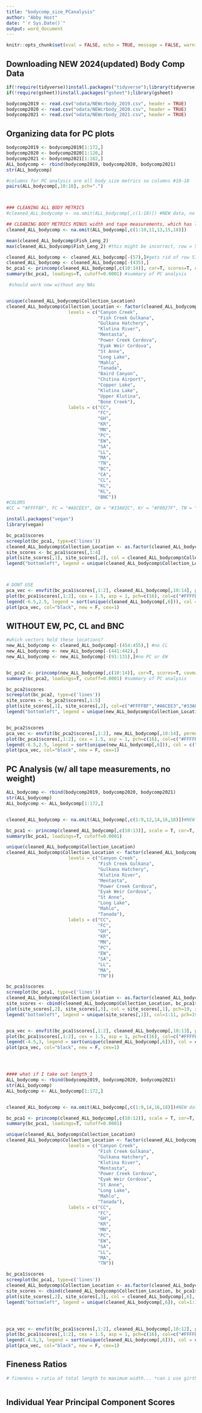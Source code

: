 ```yaml
---
title: "bodycomp_size_PCanalysis"
author: "Abby Host"
date: "`r Sys.Date()`"
output: word_document
---
```


```r
knitr::opts_chunk$set(eval = FALSE, echo = TRUE, message = FALSE, warning = FALSE)
```

## Downloading NEW 2024(updated) Body Comp Data
```r
if(!require(tidyverse))install.packages("tidyverse");library(tidyverse)
if(!require(gsheet))install.packages("gsheet");library(gsheet)

bodycomp2019 <- read.csv("odata/NEWcrbody_2019.csv", header = TRUE)
bodycomp2020 <- read.csv("odata/NEWcrbody_2020.csv", header = TRUE)
bodycomp2021 <- read.csv("odata/NEWcrbody_2021.csv", header = TRUE)
```

## Organizing data for PC plots
```r
bodycomp2019 <- bodycomp2019[1:172,]
bodycomp2020 <- bodycomp2020[1:120,]
bodycomp2021 <- bodycomp2021[1:182,]
ALL_bodycomp <- rbind(bodycomp2019, bodycomp2020, bodycomp2021)
str(ALL_bodycomp)

#columns for PC analysis are all body size metrics so columns #10-18
pairs(ALL_bodycomp[,10:18], pch=".")



### CLEANING ALL BODY METRICS 
#cleaned_ALL_bodycomp <- na.omit(ALL_bodycomp[,c(1:18)]) #NEW data, no NAs-- all the body metrics cleaned up

## CLEANING BODY METRICS MINUS width and tape measurements, which has lots of NAs
cleaned_ALL_bodycomp <- na.omit(ALL_bodycomp[,c(1:10,11,13,15,18)])

mean(cleaned_ALL_bodycomp$Fish_Leng_2)
max(cleaned_ALL_bodycomp$Fish_Leng_2) #this might be incorrect, row = 57

cleaned_ALL_bodycomp <- cleaned_ALL_bodycomp[-(57),]#gets rid of row 57
cleaned_ALL_bodycomp <- cleaned_ALL_bodycomp[-(435),]
bc_pca1 <- princomp(cleaned_ALL_bodycomp[,c(10:14)], cor=T, scores=T, covmat = NULL) #should work now without any NAs
summary(bc_pca1, loadings=T, cutoff=0.0001) #summary of PC analysis

 #should work now without any NAs


unique(cleaned_ALL_bodycomp$Collection_Location)
cleaned_ALL_bodycomp$Collection_Location <- factor(cleaned_ALL_bodycomp$Collection_Location,
                       levels = c("Canyon Creek",
                                  "Fish Creek Gulkana",
                                  "Gulkana Hatchery",
                                  "Klutina River",
                                  "Mentasta",
                                  "Power Creek Cordova",
                                  "Eyak Weir Cordova",
                                  "St Anne",
                                  "Long Lake",
                                  "Mahlo",
                                  "Tanada",
                                  "Baird Canyon",
                                  "Chitina Airport",
                                  "Copper Lake",
                                  "Klutina Lake",
                                  "Upper Klutina",
                                  "Bone Creek"),
                       labels = c("CC",
                                  "FC",
                                  "GH",
                                  "KR",
                                  "MN",
                                  "PC",
                                  "EW",
                                  "SA",
                                  "LL",
                                  "MA",
                                  "TN",
                                  "BC",
                                  "CA",
                                  "CL",
                                  "KL",
                                  "KL",
                                  "BNC"))
#COLORS 
#CC = "#FFFFBF", FC = "#A6CEE3", GH = "#33A02C", Kr = "#F0027F", TN = "#CAB2D6", MN = "#FB9A99",  PC = "#FDC086", EW = "#666666", SA = "#FF7F00", LL= "#B2DF8A", MA = "#1F78B4", TN = "#5E4FA2", BC = "#FFED6F", CA = "#BDD3C7", CL = "darkblue", KL = "violet", BNC = "brown" 

install.packages("vegan")
library(vegan)

bc_pca1$scores
screeplot(bc_pca1, type=c('lines'))
cleaned_ALL_bodycomp$Collection_Location <- as.factor(cleaned_ALL_bodycomp$Collection_Location)
site_scores <- bc_pca1$scores[,1:4]
plot(site_scores[,1], site_scores[,2], col = cleaned_ALL_bodycomp$Collection_Location, pch=19, xlab= "PC-1", ylab = "PC-2")
legend("bottomleft", legend = unique(cleaned_ALL_bodycomp$Collection_Location), col=1:17, pch=19, cex=0.5)



# DONT USE
pca_vec <- envfit(bc_pca1$scores[,1:2], cleaned_ALL_bodycomp[,10:14], permutations=0)
plot(bc_pca1$scores[,1:2], cex = 1.5, asp = 1, pch=c(16), col=c("#FFFFBF", "#A6CEE3", "#33A02C", "#F0027F", "#CAB2D6", "#FB9A99", "#FDC086", "#666666", "#FF7F00", "#B2DF8A", "#1F78B4", "#5E4FA2","#FFED6F", "#BDD3C7", "darkblue", "brown"), ylab="", xlab="", cex.main=1.5, main = "PC 2 vs PC 1, with vectors indicating the correlation between the component scores")
legend(-6.5,2.5, legend = sort(unique(cleaned_ALL_bodycomp[,6])), col = c("#FFFFBF", "#A6CEE3", "#33A02C", "#F0027F", "#CAB2D6", "#FB9A99", "#FDC086", "#666666", "#FF7F00", "#B2DF8A", "#1F78B4", "#5E4FA2","#FFED6F", "#BDD3C7", "darkblue", "brown"), pch=c(16), cex=0.5, title ="Site")
plot(pca_vec, col="black", new = F, cex=1)
```
## WITHOUT EW, PC, CL and BNC
```r
#which vectors hold these locations?
new_ALL_bodycomp <- cleaned_ALL_bodycomp[-(454:455),] #no CL
new_ALL_bodycomp <- new_ALL_bodycomp[-(441:442),]
new_ALL_bodycomp <- new_ALL_bodycomp[-(91:131),]#no PC or EW


bc_pca2 <- princomp(new_ALL_bodycomp[,c(10:14)], cor=T, scores=T, covmat = NULL) #should work now without any NAs
summary(bc_pca2, loadings=T, cutoff=0.0001) #summary of PC analysis

bc_pca2$scores
screeplot(bc_pca2, type=c('lines'))
site_scores <- bc_pca2$scores[,1:5]
plot(site_scores[,1], site_scores[,2], col=c("#FFFFBF","#A6CEE3","#33A02C","#F0027F", "#CAB2D6", "#FB9A99", "#FF7F00","#B2DF8A","#1F78B4", "#5E4FA2","#FFED6F", "#BDD3C7","violet"), pch=19, xlab= "PC-1", ylab = "PC-2")
legend("bottomleft", legend = unique(new_ALL_bodycomp$Collection_Location), col=c("#FFFFBF","#A6CEE3","#33A02C","#F0027F", "#CAB2D6", "#FB9A99", "#FF7F00","#B2DF8A","#1F78B4", "#5E4FA2","#FFED6F", "#BDD3C7","violet"), pch=19, cex=0.5)


bc_pca2$scores
pca_vec <- envfit(bc_pca2$scores[,1:2], new_ALL_bodycomp[,10:14], permutations=0)
plot(bc_pca1$scores[,1:2], cex = 1.5, asp = 1, pch=c(16), col=c("#FFFFBF","#A6CEE3","#33A02C","#F0027F", "#CAB2D6", "#FB9A99", "#FF7F00","#B2DF8A","#1F78B4", "#5E4FA2","#FFED6F", "#BDD3C7","violet"), ylab="", xlab="", cex.main=1.5, main = "PC 2 vs PC 1, with vectors indicating the correlation between the component scores")
legend(-6.5,2.5, legend = sort(unique(new_ALL_bodycomp[,6])), col = c("#FFFFBF","#A6CEE3","#33A02C","#F0027F", "#CAB2D6", "#FB9A99", "#FF7F00","#B2DF8A","#1F78B4", "#5E4FA2","#FFED6F", "#BDD3C7","violet"), pch=c(16), cex=0.5, title ="Site")
plot(pca_vec, col="black", new = F, cex=1)
```


## PC Analysis (w/ all tape measurements, no weight)
```r
ALL_bodycomp <- rbind(bodycomp2019, bodycomp2020, bodycomp2021)
str(ALL_bodycomp)
ALL_bodycomp <- ALL_bodycomp[1:172,]


cleaned_ALL_bodycomp <- na.omit(ALL_bodycomp[,c(1:9,12,14,16,18)])#NEW data with no NAs in it

bc_pca1 <- princomp(cleaned_ALL_bodycomp[,c(10:13)], scale = T, cor=T, scores=T, covmat = NULL) #should work now without any NAs
summary(bc_pca1, loadings=T, cutoff=0.0001)

unique(cleaned_ALL_bodycomp$Collection_Location)
cleaned_ALL_bodycomp$Collection_Location <- factor(cleaned_ALL_bodycomp$Collection_Location,
                       levels = c("Canyon Creek",
                                  "Fish Creek Gulkana",
                                  "Gulkana Hatchery",
                                  "Klutina River",
                                  "Mentasta",
                                  "Power Creek Cordova",
                                  "Eyak Weir Cordova",
                                  "St Anne",
                                  "Long Lake",
                                  "Mahlo",
                                  "Tanada"),
                       labels = c("CC",
                                  "FC",
                                  "GH",
                                  "KR",
                                  "MN",
                                  "PC",
                                  "EW",
                                  "SA",
                                  "LL",
                                  "MA",
                                  "TN"))

bc_pca1$scores
screeplot(bc_pca1, type=c('lines'))
cleaned_ALL_bodycomp$Collection_Location <- as.factor(cleaned_ALL_bodycomp$Collection_Location)
site_scores <- cbind(cleaned_ALL_bodycomp$Collection_Location, bc_pca1$scores[,1:4])
plot(site_scores[,2], site_scores[,3], col = site_scores[,1], pch=19, xlab= "PC-1", ylab = "PC-2")
legend("bottomleft", legend = unique(site_scores[,1]), col=1:11, pch=19, cex=0.5)


pca_vec <- envfit(bc_pca1$scores[,1:2], cleaned_ALL_bodycomp[,10:13], permutations=0)
plot(bc_pca1$scores[,1:2], cex = 1.5, asp = 1, pch=c(16), col=c("#FFFFBF", "#A6CEE3", "#33A02C", "#F0027F", "#CAB2D6", "#FB9A99", "#FDC086", "#666666", "#FF7F00", "#B2DF8A", "#1F78B4", "#5E4FA2"), ylab="", xlab="", cex.main=1.5, main = "PC 2 vs PC 1, with vectors indicating the correlation between the component scores")
legend(-4.5,3, legend = sort(unique(cleaned_ALL_bodycomp[,6])), col = c("#FFFFBF", "#A6CEE3", "#33A02C", "#F0027F", "#CAB2D6", "#FB9A99", "#FDC086", "#666666", "#FF7F00", "#B2DF8A", "#1F78B4", "#5E4FA2"), pch=c(16), cex=0.75, title ="Site")
plot(pca_vec, col="black", new = F, cex=1)




#### what if I take out length_1
ALL_bodycomp <- rbind(bodycomp2019, bodycomp2020, bodycomp2021)
str(ALL_bodycomp)
ALL_bodycomp <- ALL_bodycomp[1:172,]


cleaned_ALL_bodycomp <- na.omit(ALL_bodycomp[,c(1:9,14,16,18)])#NEW data with no NAs in it

bc_pca1 <- princomp(cleaned_ALL_bodycomp[,c(10:12)], scale = T, cor=T, scores=T, covmat = NULL) #should work now without any NAs
summary(bc_pca1, loadings=T, cutoff=0.0001)

unique(cleaned_ALL_bodycomp$Collection_Location)
cleaned_ALL_bodycomp$Collection_Location <- factor(cleaned_ALL_bodycomp$Collection_Location,
                       levels = c("Canyon Creek",
                                  "Fish Creek Gulkana",
                                  "Gulkana Hatchery",
                                  "Klutina River",
                                  "Mentasta",
                                  "Power Creek Cordova",
                                  "Eyak Weir Cordova",
                                  "St Anne",
                                  "Long Lake",
                                  "Mahlo",
                                  "Tanada"),
                       labels = c("CC",
                                  "FC",
                                  "GH",
                                  "KR",
                                  "MN",
                                  "PC",
                                  "EW",
                                  "SA",
                                  "LL",
                                  "MA",
                                  "TN"))

bc_pca1$scores
screeplot(bc_pca1, type=c('lines'))
cleaned_ALL_bodycomp$Collection_Location <- as.factor(cleaned_ALL_bodycomp$Collection_Location)
site_scores <- cbind(cleaned_ALL_bodycomp$Collection_Location, bc_pca1$scores[,1:3])
plot(site_scores[,2], site_scores[,3], col = cleaned_ALL_bodycomp[,6], pch=19, xlab= "PC-1", ylab = "PC-2")
legend("bottomleft", legend = unique(cleaned_ALL_bodycomp[,6]), col=1:11, pch=19, cex=0.5)




pca_vec <- envfit(bc_pca1$scores[,1:2], cleaned_ALL_bodycomp[,10:12], permutations=0)
plot(bc_pca1$scores[,1:2], cex = 1.5, asp = 1, pch=c(16), col=c("#FFFFBF", "#A6CEE3", "#33A02C", "#F0027F", "#CAB2D6", "#FB9A99", "#FDC086", "#666666", "#FF7F00", "#B2DF8A", "#1F78B4", "#5E4FA2"), ylab="", xlab="", cex.main=1.5, main = "PC 2 vs PC 1, with vectors indicating the correlation between the component scores")
legend(-4.5,3, legend = sort(unique(cleaned_ALL_bodycomp[,6])), col = c("#FFFFBF", "#A6CEE3", "#33A02C", "#F0027F", "#CAB2D6", "#FB9A99", "#FDC086", "#666666", "#FF7F00", "#B2DF8A", "#1F78B4", "#5E4FA2"), pch=c(16), cex=0.75, title ="Site")
plot(pca_vec, col="black", new = F, cex=1)


```

## Fineness Ratios
```r
# fineness = ratio of total length to maximum width... *can i use girth (diameter via tape)



```


## Individual Year Principal Component Scores